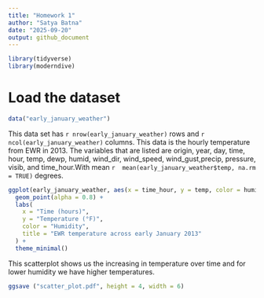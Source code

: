 ```yaml
---
title: "Homework 1"
author: "Satya Batna"
date: "2025-09-20"
output: github_document
---
```


```r
library(tidyverse)   
library(moderndive)  
```

# Load the dataset
```r
data("early_january_weather")
```
This data set has `r nrow(early_january_weather)` rows and `r ncol(early_january_weather)` columns. This data is the hourly temperature from EWR in 2013. The variables that are listed are origin, year, day, time, hour, temp, dewp, humid, wind_dir, wind_speed, wind_gust,precip, pressure, visib, and time_hour.With mean `r  mean(early_january_weather$temp, na.rm = TRUE)` degrees.
```r
ggplot(early_january_weather, aes(x = time_hour, y = temp, color = humid)) +
  geom_point(alpha = 0.8) +
  labs(
    x = "Time (hours)",
    y = "Temperature (°F)",
    color = "Humidity",
    title = "EWR temperature across early January 2013"
  ) +
  theme_minimal()
```
This scatterplot shows us the increasing in temperature over time and for lower humidity we have higher temperatures. 

```r
ggsave ("scatter_plot.pdf", height = 4, width = 6)

```

